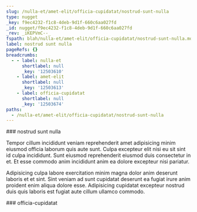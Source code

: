 ```yaml
---
slug: /nulla-et/amet-elit/officia-cupidatat/nostrud-sunt-nulla
type: nugget
_key: f9ec4232-f1c8-4deb-9d1f-660c6aa027fd
_id: nugget/f9ec4232-f1c8-4deb-9d1f-660c6aa027fd
_rev: _iKEPVmC--_
fspath: blah/nulla-et/amet-elit/officia-cupidatat/nostrud-sunt-nulla.md
label: nostrud sunt nulla
pageRefs: {}
breadcrumbs:
  - - label: nulla-et
      shortlabel: null
      _key: '12503610'
    - label: amet-elit
      shortlabel: null
      _key: '12503613'
    - label: officia-cupidatat
      shortlabel: null
      _key: '12503674'
paths:
  - /nulla-et/amet-elit/officia-cupidatat/nostrud-sunt-nulla
---
```


<NuggetArea>
<Nugget slug="/nulla-et/amet-elit/officia-cupidatat/nostrud-sunt-nulla" type="nugget" _key="f9ec4232-f1c8-4deb-9d1f-660c6aa027fd" _id="nugget/f9ec4232-f1c8-4deb-9d1f-660c6aa027fd" _rev="_iKEPVmC--_" fspath="blah/nulla-et/amet-elit/officia-cupidatat/nostrud-sunt-nulla.md" label="nostrud sunt nulla" paths="/nulla-et/amet-elit/officia-cupidatat/nostrud-sunt-nulla">
<NuggetBody>
### nostrud sunt nulla

Tempor cillum incididunt veniam reprehenderit amet adipisicing minim eiusmod officia laborum quis aute sunt. Culpa excepteur elit nisi eu sit sint id culpa incididunt. Sunt eiusmod reprehenderit eiusmod duis consectetur in et. Et esse commodo anim incididunt anim ea dolore excepteur nisi pariatur.

Adipisicing culpa labore exercitation minim magna dolor anim deserunt laboris et et sint. Sint veniam ad sunt cupidatat deserunt ea fugiat irure anim proident enim aliqua dolore esse. Adipisicing cupidatat excepteur nostrud duis quis laboris est fugiat aute cillum ullamco commodo.

</NuggetBody>
<Breadcrumbs>
<Crumbs>
<Crumb _key="12503610" label="nulla-et" /><Crumb _key="12503613" label="amet-elit" /><Crumb _key="12503674" label="officia-cupidatat" />
</Crumbs>
</Breadcrumbs>
</Nugget>

<NuggetsInbound>
</NuggetsInbound>
<NuggetsOutbound>
</NuggetsOutbound>
</NuggetArea>
<PassagesInbound>
<Passage direction="inbound" type="passage" _key="12503674" _id="passage/12503674" _rev="_iKEPVl6--_" label="officia-cupidatat" passage="officia-cupidatat" fspath="blah/nulla-et/amet-elit/officia-cupidatat" paths="/nulla-et/amet-elit/officia-cupidatat" slug="/nulla-et/amet-elit/officia-cupidatat">
<NuggetBody>
### officia-cupidatat

</NuggetBody>
<Breadcrumbs>
<Crumbs>
<Crumb _key="12503610" label="nulla-et" /><Crumb _key="12503613" label="amet-elit" />
</Crumbs>
</Breadcrumbs>
</Passage>

</PassagesInbound>
<PassagesOutbound>
</PassagesOutbound>